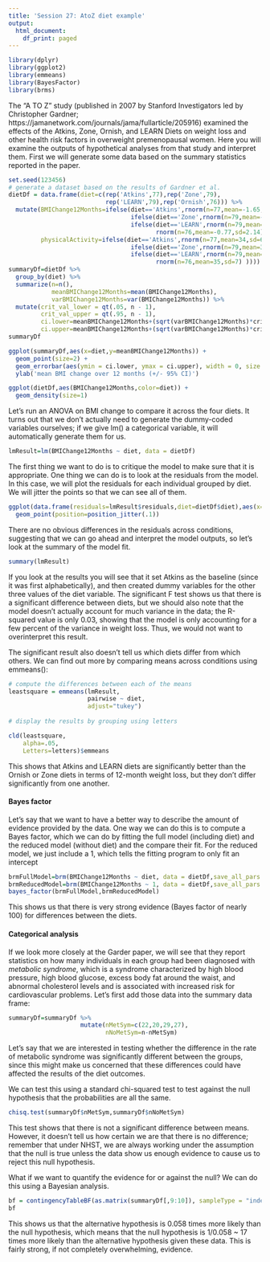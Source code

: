 ```yaml
---
title: 'Session 27: AtoZ diet example'
output:
  html_document:
    df_print: paged
---
```


```r
library(dplyr)
library(ggplot2)
library(emmeans)
library(BayesFactor)
library(brms)
```

The "A TO Z" study (published in 2007 by Stanford Investigators led by Christopher Gardner; https://jamanetwork.com/journals/jama/fullarticle/205916) examined the effects of the Atkins, Zone, Ornish, and LEARN Diets on weight loss and other health risk factors in overweight premenopausal women.  Here you will examine the outputs of hypothetical analyses from that study and interpret them.  First we will generate some data based on the summary statistics reported in the paper.

```r

set.seed(123456)
# generate a dataset based on the results of Gardner et al.
dietDf = data.frame(diet=c(rep('Atkins',77),rep('Zone',79),
                           rep('LEARN',79),rep('Ornish',76))) %>%
  mutate(BMIChange12Months=ifelse(diet=='Atkins',rnorm(n=77,mean=-1.65,sd=2.54),
                                  ifelse(diet=='Zone',rnorm(n=79,mean=-0.53,sd=2.0),
                                  ifelse(diet=='LEARN',rnorm(n=79,mean=-0.92,sd=2.0),
                                         rnorm(n=76,mean=-0.77,sd=2.14) ))),
         physicalActivity=ifelse(diet=='Atkins',rnorm(n=77,mean=34,sd=6),
                                  ifelse(diet=='Zone',rnorm(n=79,mean=34,sd=6.0),
                                  ifelse(diet=='LEARN',rnorm(n=79,mean=34,sd=5.0),
                                         rnorm(n=76,mean=35,sd=7) ))))
summaryDf=dietDf %>% 
  group_by(diet) %>% 
  summarize(n=n(),
            meanBMIChange12Months=mean(BMIChange12Months),
            varBMIChange12Months=var(BMIChange12Months)) %>%
  mutate(crit_val_lower = qt(.05, n - 1),
         crit_val_upper = qt(.95, n - 1),
         ci.lower=meanBMIChange12Months+(sqrt(varBMIChange12Months)*crit_val_lower)/sqrt(n),
         ci.upper=meanBMIChange12Months+(sqrt(varBMIChange12Months)*crit_val_upper)/sqrt(n))
summaryDf

ggplot(summaryDf,aes(x=diet,y=meanBMIChange12Months)) +
  geom_point(size=2) + 
  geom_errorbar(aes(ymin = ci.lower, ymax = ci.upper), width = 0, size = 1) +
  ylab('mean BMI change over 12 months (+/- 95% CI)')

ggplot(dietDf,aes(BMIChange12Months,color=diet)) + 
  geom_density(size=1)

```

Let's run an ANOVA on BMI change to compare it across the four diets. It turns out that we don't actually need to generate the dummy-coded variables ourselves; if we give lm() a categorical variable, it will automatically generate them for us.

```r

lmResult=lm(BMIChange12Months ~ diet, data = dietDf)


```

The first thing we want to do is to critique the model to make sure that it is appropriate. One thing we can do is to look at the residuals from the model. In this case, we will plot the residuals for each individual grouped by diet. We will jitter the points so that we can see all of them.

```r
ggplot(data.frame(residuals=lmResult$residuals,diet=dietDf$diet),aes(x=diet,y=residuals)) +
  geom_point(position=position_jitter(.1))
```

There are no obvious differences in the residuals across conditions, suggesting that we can go ahead and interpret the model outputs, so let's look at the summary of the model fit.

```r
summary(lmResult)
```

If you look at the results you will see that it set Atkins as the baseline (since it was first alphabetically), and then created dummy variables for the other three values of the diet variable. The significant F test shows us that there is a significant difference between diets, but we should also note that the model doesn't actually account for much variance in the data; the R-squared value is only 0.03, showing that the model is only accounting for a few percent of the variance in weight loss.  Thus, we would not want to overinterpret this result.

The significant result also doesn't tell us which diets differ from which others. 
We can find out more by comparing means across conditions using emmeans():

```r
# compute the differences between each of the means
leastsquare = emmeans(lmResult, 
                      pairwise ~ diet,
                      adjust="tukey")
 
# display the results by grouping using letters

cld(leastsquare, 
    alpha=.05,  
    Letters=letters)$emmeans

```

This shows that Atkins and LEARN diets are significantly better than the Ornish or Zone diets in terms of 12-month weight loss, but they don't differ significantly from one another. 

#### Bayes factor
Let's say that we want to have a better way to describe the amount of evidence provided by the data.  One way we can do this is to compute a Bayes factor, which we can do by fitting the full model (including diet) and the reduced model (without diet) and the compare their fit. For the reduced model, we just include a 1, which tells the fitting program to only fit an intercept

```r
brmFullModel=brm(BMIChange12Months ~ diet, data = dietDf,save_all_pars = TRUE)
brmReducedModel=brm(BMIChange12Months ~ 1, data = dietDf,save_all_pars = TRUE)
bayes_factor(brmFullModel,brmReducedModel)
```

This shows us that there is very strong evidence (Bayes factor of nearly 100) for differences between the diets.

#### Categorical analysis

If we look more closely at the Garder paper, we will see that they report statistics on how many individuals in each group had been diagnosed with *metabolic syndrome*, which is a syndrome characterized by high blood pressure, high blood glucose, excess body fat around the waist, and abnormal cholesterol levels and is associated with increased risk for cardiovascular problems. Let's first add those data into the summary data frame:

```r
summaryDf=summaryDf %>% 
                    mutate(nMetSym=c(22,20,29,27),
                           nNoMetSym=n-nMetSym)
```

Let's say that we are interested in testing whether the difference in the rate of metabolic syndrome was significantly different between the groups, since this might make us concerned that these differences could have affected the results of the diet outcomes. 

We can test this using a standard chi-squared test to test against the null hypothesis that the probabilities are all the same.

```r
chisq.test(summaryDf$nMetSym,summaryDf$nNoMetSym)
```

This test shows that there is not a significant difference between means. However, it doesn't tell us how certain we are that there is no difference; remember that under NHST, we are always working under the assumption that the null is true unless the data show us enough evidence to cause us to reject this null hypothesis.

What if we want to quantify the evidence for or against the null?  We can do this using a Bayesian analysis. 

```r

bf = contingencyTableBF(as.matrix(summaryDf[,9:10]), sampleType = "indepMulti", fixedMargin = "cols")
bf
```


This shows us that the alternative hypothesis is 0.058 times more likely than the null hypothesis, which means that the null hypothesis is 1/0.058 ~ 17 times more likely than the alternative hypothesis given these data. This is fairly strong, if not completely overwhelming, evidence.
